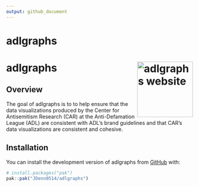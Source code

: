 ```yaml
---
output: github_document
---
```


# adlgraphs

# adlgraphs <a href="https://jdenn0514.github.io/adlgraphs/"><img src="man/figures/logo.png" align="right" height="150" alt="adlgraphs website" /></a>

## Overview

The goal of adlgraphs is to to help ensure that the data visualizations
produced by the Center for Antisemitism Research (CAR) at the Anti-Defamation 
League (ADL) are consistent with ADL's brand guidelines and that CAR's 
data visualizations are consistent and cohesive.

## Installation

You can install the development version of adlgraphs from [GitHub](https://github.com/) with:

``` r
# install.packages("pak")
pak::pak("JDenn0514/adlgraphs")
```


